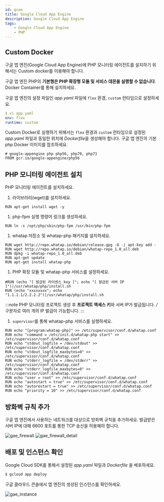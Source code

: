 ```yaml
---
id: gcae
title: Google Cloud App Engine
description: Google Cloud App Engine
tags:
    - Google Cloud App Engine
    - PHP
---
```

<!--
구글 앱 엔진(Google Cloud App Engine)에 PHP 모니터링을 설치하기 위해서는 custom docker를 사용해야 합니다. 구글 앱 엔진 PHP의 기본형은 PHP 모니터링의 PHP Extension 및 Service (데몬)의 실행이 불가능합니다. Docker Container를 통해 설치하세요.
-->
## Custom Docker

구글 앱 엔진(Google Cloud App Engine)에 PHP 모니터링 에이전트를 설치하기 위해서는 Custom docker를 이용해야 합니다. 

구글 앱 엔진 PHP의 **기본형은 PHP 확장형 모듈 및 서비스 데몬을 실행할 수 없습니다**. Docker Container를 통해 설치하세요. 

구글 앱 엔진의 설정 파일인 *app.yaml* 파일에 `flex` 환경, `custom` 런타임으로 설정하세요.

```yaml title=SH
$ vi app.yaml
env: flex
runtime: custom
```
<!-- 경로? flex/custom -->
Custom Docker로 실행하기 위해서는 `flex` 환경과 `custom` 런타임으로 설정된 *app.yaml* 파일과 동일한 위치에 *Dockerfile*을 생성해야 합니다. 구글 앱 엔진의 기본 php Docker 이미지를 참조하세요.

```docker title=Docker
# google-appengine php php56, php70, php71
FROM gcr.io/google-appengine/php56
```
<!-- 과정 설명 및 구분 등 수정 필요 -->
## PHP 모니터링 에이전트 설치

PHP 모니터링 에이전트를 설치하세요.

1. 라이브러리(wget)를 설치하세요.
  ```docker
  RUN apt-get install wget -y
  ```
1. php-fpm 실행 명령어 링크를 생성하세요.
  ```docker
  RUN ln -s /opt/php/sbin/php-fpm /usr/bin/php-fpm
  ```
1. whatap 저장소 및 whatap-php 패키지를 설치하세요.
  ```docker
  RUN wget http://repo.whatap.io/debian/release.gpg -O -| apt-key add -
  RUN wget http://repo.whatap.io/debian/whatap-repo_1.0_all.deb
  RUN dpkg -i whatap-repo_1.0_all.deb
  RUN apt-get update
  RUN apt-get install whatap-php
  ```
1. PHP 확장 모듈 및 whatap-php 서비스를 설정하세요.
  ```docker
  #RUN (echo "[ 발급된 라이센스 key ]"; echo "[ 발급된 서버 IP ]")|/usr/whatap/php/install.sh
  RUN (echo "xxxxxxxx"; echo "1.1.1.1/2.2.2.2")|/usr/whatap/php/install.sh
  ```
  :::note
  PHP 모니터링 프로젝트 생성 후 **프로젝트 액세스 키**와 서버 IP가 발급됩니다. */* 구분자로 여러 개의 IP 발급이 가능합니다.
  :::
1. `supervisor`를 통해 whatap-php 서비스를 실행하세요.
  ```docker
  RUN echo "[program:whatap-php]" >> /etc/supervisor/conf.d/whatap.conf
  RUN echo "command = /etc/init.d/whatap-php start" >> /etc/supervisor/conf.d/whatap.conf
  RUN echo "stdout_logfile = /dev/stdout" >> /etc/supervisor/conf.d/whatap.conf
  RUN echo "stdout_logfile_maxbytes=0" >> /etc/supervisor/conf.d/whatap.conf
  RUN echo "stderr_logfile = /dev/stderr" >> /etc/supervisor/conf.d/whatap.conf
  RUN echo "stderr_logfile_maxbytes=0" >> /etc/supervisor/conf.d/whatap.conf
  RUN echo "user = root" >> /etc/supervisor/conf.d/whatap.conf
  RUN echo "autostart = true" >> /etc/supervisor/conf.d/whatap.conf
  RUN echo "autorestart = true" >> /etc/supervisor/conf.d/whatap.conf
  RUN echo "priority = 10" >> /etc/supervisor/conf.d/whatap.conf
  ```

## 방화벽 규칙 추가

구글 앱 엔진에서 사용하는 네트워크를 대상으로 방화벽 규칙을 추가하세요. 발급받은 서버 IP에 대해 6600 포트를 통한 TCP 송신을 허용해야 합니다.

![gae_firewall](https://img.whatap.io/media/agent_php/install/tinified/gae_firewall.png)
![gae_firewall_detail](https://img.whatap.io/media/agent_php/install/tinified/gae_firewall_detail.png)

## 배포 및 인스턴스 확인

Google Cloud SDK를 통해서 설정된 *app.yaml* 파일과 *Dockerfile* 을 배포하세요.

```bash title=SH
$ gcloud app deploy
```

구글 클라우드 콘솔에서 앱 엔진의 생성된 인스턴스를 확인하세요.

![gae_instance](https://img.whatap.io/media/agent_php/install/tinified/gae_instance.png)